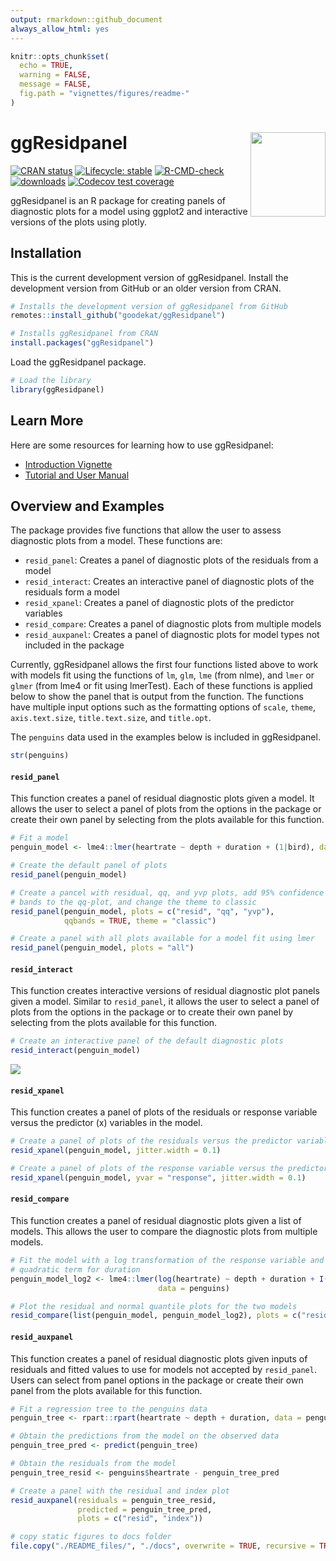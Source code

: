 ```yaml
---
output: rmarkdown::github_document
always_allow_html: yes
---
```


```r
knitr::opts_chunk$set(
  echo = TRUE,
  warning = FALSE,
  message = FALSE,
  fig.path = "vignettes/figures/readme-"
)
```

# ggResidpanel <img align="right" width="120" height="135" src="vignettes/figures/logo.png">

<!-- badges: start -->
[![CRAN status](https://www.r-pkg.org/badges/version/ggResidpanel)](https://CRAN.R-project.org/package=ggResidpanel)
[![Lifecycle: stable](https://img.shields.io/badge/lifecycle-stable-brightgreen.svg)](https://lifecycle.r-lib.org/articles/stages.html#stable)
[![R-CMD-check](https://github.com/goodekat/ggResidpanel/actions/workflows/R-CMD-check.yaml/badge.svg)](https://github.com/goodekat/ggResidpanel/actions/workflows/R-CMD-check.yaml)
[![downloads](https://cranlogs.r-pkg.org/badges/ggResidpanel)](https://cran.rstudio.com/web/packages/ggResidpanel/index.html)
[![Codecov test coverage](https://codecov.io/gh/goodekat/ggResidpanel/graph/badge.svg)](https://app.codecov.io/gh/goodekat/ggResidpanel)
<!-- badges: end -->

ggResidpanel is an R package for creating panels of diagnostic plots for a model using ggplot2 and interactive versions of the plots using plotly.

## Installation

This is the current development version of ggResidpanel. Install the development version from GitHub or an older version from CRAN.

```r
# Installs the development version of ggResidpanel from GitHub
remotes::install_github("goodekat/ggResidpanel")

# Installs ggResidpanel from CRAN
install.packages("ggResidpanel")
```

Load the ggResidpanel package.

```r
# Load the library
library(ggResidpanel)
```

## Learn More

Here are some resources for learning how to use ggResidpanel:

- [Introduction Vignette](https://goodekat.github.io/ggResidpanel/articles/introduction.html)
- [Tutorial and User Manual](https://goodekat.github.io/ggResidpanel-tutorial/tutorial.html)

## Overview and Examples

The package provides five functions that allow the user to assess diagnostic plots from a model. These functions are:

- `resid_panel`: Creates a panel of diagnostic plots of the residuals from a model
- `resid_interact`: Creates an interactive panel of diagnostic plots of the residuals form a model
- `resid_xpanel`: Creates a panel of diagnostic plots of the predictor variables 
- `resid_compare`: Creates a panel of diagnostic plots from multiple models
- `resid_auxpanel`: Creates a panel of diagnostic plots for model types not included in the package

Currently, ggResidpanel allows the first four functions listed above to work with models fit using the functions of `lm`, `glm`, `lme` (from nlme), and `lmer` or `glmer` (from lme4 or fit using lmerTest). Each of these functions is applied below to show the panel that is output from the function. The functions have multiple input options such as the formatting options of `scale`, `theme`, `axis.text.size`, `title.text.size`, and `title.opt`. 

The `penguins` data used in the examples below is included in ggResidpanel.

```r
str(penguins)
```


#### `resid_panel`

This function creates a panel of residual diagnostic plots given a model. It allows the user to select a panel of plots from the options in the package or create their own panel by selecting from the plots available for this function.

```r
# Fit a model
penguin_model <- lme4::lmer(heartrate ~ depth + duration + (1|bird), data = penguins)

# Create the default panel of plots
resid_panel(penguin_model)

# Create a pancel with residual, qq, and yvp plots, add 95% confidence interval 
# bands to the qq-plot, and change the theme to classic
resid_panel(penguin_model, plots = c("resid", "qq", "yvp"), 
            qqbands = TRUE, theme = "classic")

# Create a panel with all plots available for a model fit using lmer
resid_panel(penguin_model, plots = "all")
```

#### `resid_interact`

This function creates interactive versions of residual diagnostic plot panels given a model. Similar to `resid_panel`, it allows the user to select a panel of plots from the options in the package or to create their own panel by selecting from the plots available for this function.

```r
# Create an interactive panel of the default diagnostic plots
resid_interact(penguin_model)
```

![](vignettes/figures/interact.gif)

#### `resid_xpanel`

This function creates a panel of plots of the residuals or response variable versus the predictor (x) variables in the model.

```r
# Create a panel of plots of the residuals versus the predictor variables
resid_xpanel(penguin_model, jitter.width = 0.1)

# Create a panel of plots of the response variable versus the predictor variables
resid_xpanel(penguin_model, yvar = "response", jitter.width = 0.1)
```

#### `resid_compare`

This function creates a panel of residual diagnostic plots given a list of models. This allows the user to compare the diagnostic plots from multiple models.

```r
# Fit the model with a log transformation of the response variable and a 
# quadratic term for duration
penguin_model_log2 <- lme4::lmer(log(heartrate) ~ depth + duration + I(duration^2) + (1|bird), 
                                 data = penguins)

# Plot the residual and normal quantile plots for the two models
resid_compare(list(penguin_model, penguin_model_log2), plots = c("resid", "qq"))
```

#### `resid_auxpanel`

This function creates a panel of residual diagnostic plots given inputs of residuals and fitted values to use for models not accepted by `resid_panel`. Users can select from panel options in the package or create their own panel from the plots available for this function.

```r
# Fit a regression tree to the penguins data
penguin_tree <- rpart::rpart(heartrate ~ depth + duration, data = penguins)

# Obtain the predictions from the model on the observed data
penguin_tree_pred <- predict(penguin_tree)

# Obtain the residuals from the model
penguin_tree_resid <- penguins$heartrate - penguin_tree_pred

# Create a panel with the residual and index plot
resid_auxpanel(residuals = penguin_tree_resid, 
               predicted = penguin_tree_pred, 
               plots = c("resid", "index"))
```

```r
# copy static figures to docs folder
file.copy("./README_files/", "./docs", overwrite = TRUE, recursive = TRUE)
```
